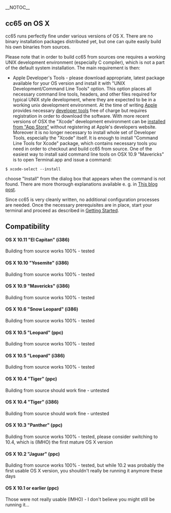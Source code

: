 __NOTOC__
== cc65 on OS X ==
cc65 runs perfectly fine under various versions of OS X. There are no binary installation packages distributed yet, but one can quite easily build his own binaries from sources.

Please note that in order to build cc65 from sources one requires a working UNIX development environment (especially C compiler), which is not a part of the default system installation. The main requirement is then:

* Apple Developer's Tools - please download appropriate, latest package available for your OS version and install it with "UNIX Development/Command Line Tools" option. This option places all necessary command line tools, headers, and other files required for typical UNIX style development, where they are expected to be in a working unix development environment. At the time of writing [http://www.apple.com/ Apple] provides necessary [http://developer.apple.com/technologies/xcode.html developer tools] free of charge but requires registration in order to download the software. With more recent versions of OSX the "Xcode" development environment can be [https://itunes.apple.com/en/app/xcode/id497799835 installed from "App Store"] without registering at Apple's developers website. Moreover it is no longer necessary to install whole set of Developer Tools, especially the "Xcode" itself. It is enough to install "Command Line Tools for Xcode" package, which contains necessary tools you need in order to checkout and build cc65 from source. One of the easiest way to install said command line tools on OSX 10.9 "Mavericks" is to open Terminal.app and issue a command:
<code>
$ xcode-select --install
</code>

choose "Install" from the dialog box that appears when the command is not found. There are more thorough explanations available e. g. in [http://blog.chrisbolman.com/how-install-command-line-developer-tools-mac-osx-mavericks-10-9-xcode/ This blog post].

Since cc65 is very cleanly written, no additional configuration processes are needed. Once the necessary prerequisites are in place, start your terminal and proceed as described in [http://cc65.github.io/cc65/getting-started.html Getting Started].

== Compatibility ==
==== OS X 10.11 "El Capitan" (i386) ====
Building from source works 100% - tested
==== OS X 10.10 "Yosemite" (i386) ====
Building from source works 100% - tested
==== OS X 10.9 "Mavericks" (i386) ====
Building from source works 100% - tested
==== OS X 10.6 "Snow Leopard" (i386) ====
Building from source works 100% - tested
==== OS X 10.5 "Leopard" (ppc) ====
Building from source works 100% - tested
==== OS X 10.5 "Leopard" (i386) ====
Building from source works 100% - tested
==== OS X 10.4 "Tiger" (ppc) ====
Building from source should work fine - untested
==== OS X 10.4 "Tiger" (i386) ====
Building from source should work fine - untested
==== OS X 10.3 "Panther" (ppc) ====
Building from source works 100% - tested, please consider switching to 10.4, which is (IMHO) the first mature OS X version
==== OS X 10.2 "Jaguar" (ppc) ====
Building from source works 100% - tested, but while 10.2 was probably the first usable OS X version, you shouldn't really be running it anymore these days
==== OS X 10.1 or earlier (ppc) ====
Those were not really usable (IMHO) - I don't believe you might still be running it...